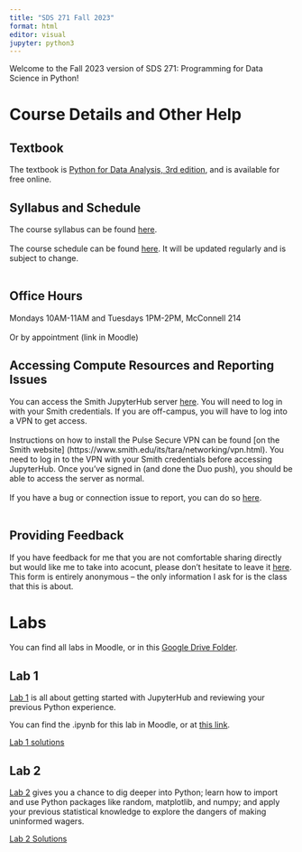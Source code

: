 ```yaml
---
title: "SDS 271 Fall 2023"
format: html
editor: visual
jupyter: python3
---
```


Welcome to the Fall 2023 version of SDS 271: Programming for Data Science in Python!

# Course Details and Other Help

## Textbook

The textbook is [Python for Data Analysis, 3rd edition](https://wesmckinney.com/book/), and is available for free online.

## Syllabus and Schedule

The course syllabus can be found [here](SDS271/F23/SDS-271-F23-Syllabus.pdf).\
\
The course schedule can be found [here](https://docs.google.com/spreadsheets/d/1cgGw0gnp9zf7X_boAl0-BlcDbxlrTiVobbfTav6SB0o/edit?usp=sharing). It will be updated regularly and is subject to change.\
\

## Office Hours

Mondays 10AM-11AM and Tuesdays 1PM-2PM, McConnell 214\
\
Or by appointment (link in Moodle)

## Accessing Compute Resources and Reporting Issues

You can access the Smith JupyterHub server [here](https://jupyterhub.smith.edu/). You will need to log in with your Smith credentials. If you are off-campus, you will have to log into a VPN to get access.\
\
Instructions on how to install the Pulse Secure VPN can be found \[on the Smith website\] (https://www.smith.edu/its/tara/networking/vpn.html). You need to log in to the VPN with your Smith credentials before accessing JupyterHub. Once you've signed in (and done the Duo push), you should be able to access the server as normal.\
\
If you have a bug or connection issue to report, you can do so [here](https://forms.gle/yuu11ZZpEEyunkJe8).\
\

## Providing Feedback

If you have feedback for me that you are not comfortable sharing directly but would like me to take into acocunt, please don't hesitate to leave it [here](https://forms.gle/UybDA8HT5KoD8kWRA). This form is entirely anonymous -- the only information I ask for is the class that this is about.

# Labs

You can find all labs in Moodle, or in this [Google Drive Folder](https://drive.google.com/drive/folders/1BrjKefesMYX1B9Gv8545PNQnDzq5kt4d?usp=drive_link/).

## Lab 1

[Lab 1](SDS271/F23/Lab1_clean.qmd) is all about getting started with JupyterHub and reviewing your previous Python experience.

You can find the .ipynb for this lab in Moodle, or at [this link](https://colab.research.google.com/drive/1w4aK3JO1ifkciSFsfkBdUUlgqYBZWBN2).

[Lab 1 solutions](SDS271/F23/Lab1_solutions.qmd)

## Lab 2

[Lab 2](SDS271/F23/Lab2_clean.qmd) gives you a chance to dig deeper into Python; learn how to import and use Python packages like random, matplotlib, and numpy; and apply your previous statistical knowledge to explore the dangers of making uninformed wagers.

[Lab 2 Solutions](SDS271/F23/Lab2_solutions.qmd)
